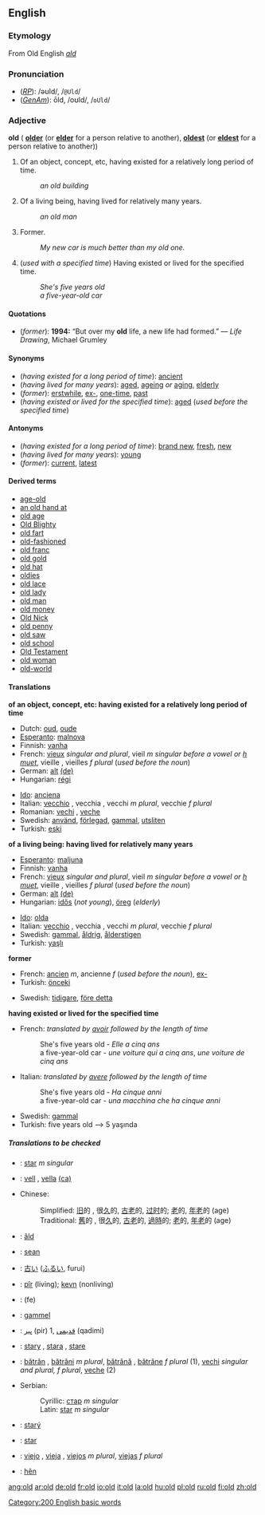 ==English==

{{rank|where|those|own|105|old|came|men|come}}

===Etymology===
From Old English ''[[ald]]''

===Pronunciation===
*(''[[RP]]''): /əʊld/, /<tt>@Uld</tt>/
*(''[[w:General American|GenAm]]''): ōld, /oʊld/, /<tt>oUld</tt>/

===Adjective===
'''old''' ({{compar}} '''[[older]]''' (or '''[[elder]]''' for a person relative to another), {{superl}} '''[[oldest]]''' (or '''[[eldest]]''' for a person relative to another))
#Of an object, concept, etc, having existed for a relatively long period of time.
#:''an old building''
#Of a living being, having lived for relatively many years.
#:''an old man''
#Former.
#:''My new car is much better than my old one.''
#(''used with a specified time'') Having existed or lived for the specified time.
#:''She's five years old''
#:''a five-year-old car''

====Quotations====
*(''former''): '''1994:''' “But over my '''old''' life, a new life had formed.” &mdash; ''Life Drawing'', Michael Grumley

====Synonyms====
*(''having existed for a long period of time''): [[ancient]]
*(''having lived for many years''): [[aged]], [[ageing]] ''or'' [[aging]], [[elderly]]
*(''former''): [[erstwhile]], [[ex-]], [[one-time]], [[past]]
*(''having existed or lived for the specified time''): [[aged]] (''used before the specified time'')

====Antonyms====
*(''having existed for a long period of time''): [[brand new]], [[fresh]], [[new]]
*(''having lived for many years''): [[young]]
*(''former''): [[current]], [[latest]]

====Derived terms====
*[[age-old]]
*[[an old hand at]]
*[[old age]]
*[[Old Blighty]]
*[[old fart]]
*[[old-fashioned]]
*[[old franc]]
*[[old gold]]
*[[old hat]]
*[[oldies]]
*[[old lace]]
*[[old lady]]
*[[old man]]<!--one's husband-->
*[[old money]]
*[[Old Nick]]
*[[old penny]]
*[[old saw]]
*[[old school]]
*[[Old Testament]]
*[[old woman]]<!--one's wife; also, in a figurative sense: someone who is always complaining-->
*[[old-world]]

====Translations====

'''of an object, concept, etc: having existed for a relatively long period of time'''
{{top}}
*Dutch: [[oud]], [[oude]]
*[[Esperanto]]: [[malnova]]
*Finnish: [[vanha]]
*French: [[vieux]] {{m}} ''singular and plural'', vieil ''m singular before a vowel or [[h muet]]'', vieille {{f}}, vieilles ''f plural'' (''used before the noun'')
*German: [[alt]] [[:de:alt|(de)]]
*Hungarian: [[régi]]
{{mid}}
*[[Ido]]: [[anciena]]
*Italian: [[vecchio]] {{m}}, vecchia {{f}}, vecchi ''m plural'', vecchie ''f plural'' 
*Romanian: [[vechi]] {{m}}, [[veche]] {{f}}
*Swedish: [[använd]], [[förlegad]], [[gammal]], [[utsliten]]
*Turkish: [[eski]]
{{bottom}}

'''of a living being: having lived for relatively many years'''
{{top}}
*[[Esperanto]]: [[maljuna]]
*Finnish: [[vanha]]
*French: [[vieux]] {{m}} ''singular and plural'', vieil ''m singular before a vowel or [[h muet]]'', vieille {{f}}, vieilles ''f plural'' (''used before the noun'')
*German: [[alt]] [[:de:alt|(de)]]
*Hungarian: [[idős]] (''not young''), [[öreg]] (''elderly'')
{{mid}}
*[[Ido]]: [[olda]]
*Italian: [[vecchio]] {{m}}, vecchia {{f}}, vecchi ''m plural'', vecchie ''f plural'' 
*Swedish: [[gammal]], [[åldrig]], [[ålderstigen]]
*Turkish: [[yaşlı]]
{{bottom}}

'''former'''
{{top}}
*French: [[ancien]] ''m'', ancienne ''f'' (''used before the noun''), [[ex-#French|ex-]] {{mf}}
*Turkish: [[önceki]]
{{mid}}
*Swedish: [[tidigare]], [[före detta]]
{{bottom}}

'''having existed or lived for the specified time'''
{{top}}
*French: ''translated by [[avoir]] followed by the length of time''
*:She's five years old - ''Elle a cinq ans''
*:a five-year-old car - ''une voiture qui a cinq ans'', ''une voiture de cinq ans''
{{mid}}
*Italian: ''translated by [[avere]] followed by the length of time''
*:She's five years old - ''Ha cinque anni''
*:a five-year-old car - ''una macchina che ha cinque anni''
*Swedish: [[gammal]]
*Turkish: five years old --> 5 yaşında
{{bottom}}

=====Translations to be checked=====
<!--Remove this section once all of the translations below have been moved into
the tables above.-->
{{checktrans}}

*{{ttbc|Bosnian}}: [[star#Bosnian|star]] ''m singular''
*{{ttbc|Catalan}}: [[vell]] {{m}}, [[vella]] {{f}} [[:ca:vell|(ca)]]
*Chinese:
*:Simplified: [[旧]]的 , 很[[久]]的, [[古老]]的, [[过时]]的; [[老]]的, [[年老]]的 (age)
*:Traditional: [[舊]]的 , 很[[久]]的, [[古老]]的, [[過時]]的; [[老]]的, [[年老]]的 (age)
*{{ttbc|Frisian}}: [[âld]]
*{{ttbc|Irish}}: [[sean]]
*{{ttbc|Japanese}}: [[古い]] ([[ふるい]], furui)
*{{ttbc|Kurdish}}: [[pîr]] (living); [[kevn]] (nonliving)
*{{ttbc|Manchu}}: (fe)
*{{ttbc|Norwegian}}: [[gammel]]
*{{ttbc|Persian}}: [[پیر]]  (pir) 1, [[قدیمی]] (qadimi)
*{{ttbc|Polish}}: [[stary]] {{m}}, [[stara]] {{f}}, [[stare#Polish|stare]] {{n}}
*{{ttbc|Romanian}}: [[bătrân]] {{m}}, [[bătrâni]] ''m plural'', [[bătrână]] {{f}}, [[bătrâne]] ''f plural'' (1), [[vechi]] {{m}} ''singular and plural, f plural'', [[veche]] {{f}} (2)
*Serbian:
*:Cyrillic: [[стар]] ''m singular''
*:Latin: [[star#Serbian|star]] ''m singular''
*{{ttbc|Slovak}}: [[starý]]
*{{ttbc|Slovene}}: [[star]]
*{{ttbc|Spanish}}: [[viejo]] {{m}}, [[vieja]] {{f}}, [[viejos]] ''m plural'', [[viejas]] ''f plural''
*{{ttbc|Welsh}}: [[hên]]

[[Category:200 English basic words]]

[[ang:old]]
[[ar:old]]
[[de:old]]
[[fr:old]]
[[io:old]]
[[it:old]]
[[la:old]]
[[hu:old]]
[[pl:old]]
[[ru:old]]
[[fi:old]]
[[zh:old]]
